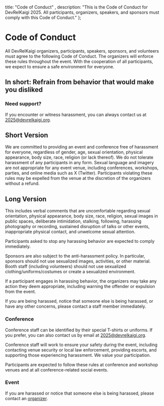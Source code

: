    title: "Code of Conduct"
  , description: "This is the Code of Conduct for DevRelKaigi 2025. All participants, organizers, speakers, and sponsors must comply with this Code of Conduct."
 };

# Code of Conduct

All DevRelKaigi organizers, participants, speakers, sponsors, and volunteers must agree to the following Code of Conduct. The organizers will enforce these rules throughout the event. With the cooperation of all participants, we expect to ensure a safe environment for everyone.

## In short: Refrain from behavior that would make you disliked

### Need support?

If you encounter or witness harassment, you can always contact us at [2025@devrelkaigi.org](mailto:2025@devrelkaigi.org).

## Short Version

We are committed to providing an event and conference free of harassment for everyone, regardless of gender, age, sexual orientation, physical appearance, body size, race, religion (or lack thereof). We do not tolerate harassment of any participants in any form. Sexual language and imagery are not appropriate for any event venue, including conferences, workshops, parties, and online media such as X (Twitter). Participants violating these rules may be expelled from the venue at the discretion of the organizers without a refund.

## Long Version

This includes verbal comments that are uncomfortable regarding sexual orientation, physical appearance, body size, race, religion, sexual images in public spaces, deliberate intimidation, stalking, following, harassing photography or recording, sustained disruption of talks or other events, inappropriate physical contact, and unwelcome sexual attention.

Participants asked to stop any harassing behavior are expected to comply immediately.

Sponsors are also subject to the anti-harassment policy. In particular, sponsors should not use sexualized images, activities, or other material. Booth staff (including volunteers) should not use sexualized clothing/uniforms/costumes or create a sexualized environment.

If a participant engages in harassing behavior, the organizers may take any action they deem appropriate, including warning the offender or expulsion from the event.

If you are being harassed, notice that someone else is being harassed, or have any other concerns, please contact a staff member immediately.

### Conference

Conference staff can be identified by their special T-shirts or uniforms. If you prefer, you can also contact us by email at [2025@devrelkaigi.org](mailto:2025@devrelkaigi.org).

Conference staff will work to ensure your safety during the event, including contacting venue security or local law enforcement, providing escorts, and supporting those experiencing harassment. We value your participation.

Participants are expected to follow these rules at conference and workshop venues and at all conference-related social events.

### Event

If you are harassed or notice that someone else is being harassed, please contact an [organizer](/en/#organizer).

